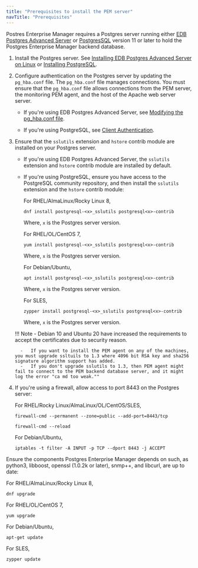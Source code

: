 ```yaml
---
title: "Prerequisites to install the PEM server"
navTitle: "Prerequisites"
---
```


Postres Enterprise Manager requires a Postgres server running either [EDB Postgres Advanced Server](/epas/latest) or [PostgresSQL](/supported-open-source/postgresql/) version 11 or later to hold the Postgres Enterprise Manager backend database. 
  
  1. Install the Postgres server. See [Installing EDB Postgres Advanced Server on Linux](/epas/latest/epas_inst_linux) or [Installing PostgreSQL](/supported-open-source/postgresql/installer/).
  
  2. Configure authentication on the Postgres server by updating the `pg_hba.conf` file. The `pg_hba.conf` file manages connections. You must ensure that the `pg_hba.conf` file allows connections from the PEM server, the monitoring PEM agent, and the host of the Apache web server server.
  
     - If you're using EDB Postgres Advanced Server, see [Modifying the pg_hba.conf file](/pem/latest/managing_database_server/#modifying-the-pg_hbaconf-file).

     - If you're using PostgreSQL, see [Client Authentication](https://www.postgresql.org/docs/current/auth-pg-hba-conf.html).

  3.  Ensure that the `sslutils` extension and `hstore` contrib module are installed on your Postgres server.

      -   If you're using EDB Postgres Advanced Server, the `sslutils` extension and `hstore` contrib module are installed by default.

      -   If you're using PostgreSQL, ensure you have access to the PostgreSQL community repository, and then install the `sslutils` extension and the `hstore` contrib module: 

          For RHEL/AlmaLinux/Rocky Linux 8,
          
          ```shell
          dnf install postgresql-<x>_sslutils postgresql<x>-contrib
          ```

          Where, `x` is the Postgres server version.

          For RHEL/OL/CentOS 7,
          
          ```shell
          yum install postgresql-<x>_sslutils postgresql<x>-contrib
          ```

          Where, `x` is the Postgres server version.

          For Debian/Ubuntu,
          
          ```shell
          apt install postgresql-<x>_sslutils postgresql<x>-contrib
          ```

          Where, `x` is the Postgres server version.

          For SLES,
          
          ```shell
          zypper install postgresql-<x>_sslutils postgresql<x>-contrib
          ```

          Where, `x` is the Postgres server version.

      !!! Note
          - Debian 10 and Ubuntu 20 have increased the requirements to accept the certificates due to security reason.

            -   If you want to install the PEM agent on any of the machines, you must upgrade ssltuils to 1.3 where 4096 bit RSA key and sha256 signature algorithm support has added.
            -   If you don't upgrade sslutils to 1.3, then PEM agent might fail to connect to the PEM backend database server, and it might log the error "ca md too weak.""

   4.  If you're using a firewall, allow access to port 8443 on the Postgres server:

       For RHEL/Rocky Linux/AlmaLinux/OL/CentOS/SLES,

       ```shell
       firewall-cmd --permanent --zone=public --add-port=8443/tcp
     
       firewall-cmd --reload
       ```
       
       For Debian/Ubuntu,

       ```shell
       iptables -t filter -A INPUT -p TCP --dport 8443 -j ACCEPT
       ```
Ensure the components Postgres Enterprise Manager depends on such, as python3, libboost, openssl (1.0.2k or later), snmp++, and libcurl, are up to date: 

   For RHEL/AlmaLinux/Rocky Linux 8,

   ```shell
   dnf upgrade
   ```

   For RHEL/OL/CentOS 7,
   
   ```shell
   yum upgrade
   ```

   For Debian/Ubuntu,
   
   ```shell
   apt-get update
   ```

   For SLES,
   
   ```shell
   zypper update
   ```
